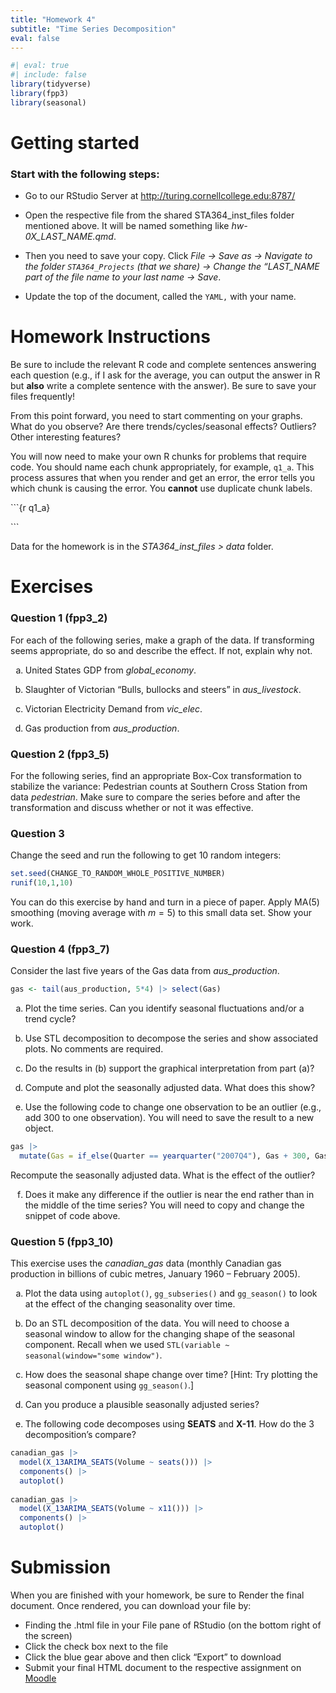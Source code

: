 ```yaml
---
title: "Homework 4"
subtitle: "Time Series Decomposition"
eval: false
---
```


```r
#| eval: true
#| include: false
library(tidyverse)
library(fpp3)
library(seasonal)
```

# Getting started

### Start with the following steps:

-   Go to our RStudio Server at <http://turing.cornellcollege.edu:8787/>

-   Open the respective file from the shared STA364_inst_files folder mentioned above. It will be named something like *hw-0X_LAST_NAME.qmd*.

-   Then you need to save your copy. Click *File -\> Save as -\> Navigate to the folder `STA364_Projects` (that we share) -\> Change the "LAST_NAME part of the file name to your last name -\> Save*.

-   Update the top of the document, called the `YAML,` with your name.

# Homework Instructions

::: callout-note
Be sure to include the relevant R code and complete sentences answering each question (e.g., if I ask for the average, you can output the answer in R but **also** write a complete sentence with the answer). Be sure to save your files frequently!

From this point forward, you need to start commenting on your graphs. What do you observe? Are there trends/cycles/seasonal effects? Outliers? Other interesting features?
:::

::: callout-important
You will now need to make your own R chunks for problems that require code. You should name each chunk appropriately, for example, `q1_a`. This process assures that when you render and get an error, the error tells you which chunk is causing the error. You **cannot** use duplicate chunk labels.

\`\`\`{r q1_a}

\`\`\`
:::

Data for the homework is in the *STA364_inst_files \> data* folder.

# Exercises

### Question 1 (fpp3_2)

For each of the following series, make a graph of the data. If transforming seems appropriate, do so and describe the effect. If not, explain why not.

a.  United States GDP from *global_economy*.

b.  Slaughter of Victorian “Bulls, bullocks and steers” in *aus_livestock*.

c.  Victorian Electricity Demand from *vic_elec*.

d.  Gas production from *aus_production*.

### Question 2 (fpp3_5)

For the following series, find an appropriate Box-Cox transformation to stabilize the variance: Pedestrian counts at Southern Cross Station from data *pedestrian*. Make sure to compare the series before and after the transformation and discuss whether or not it was effective.

### Question 3

Change the seed and run the following to get 10 random integers:

```r
set.seed(CHANGE_TO_RANDOM_WHOLE_POSITIVE_NUMBER)
runif(10,1,10)
```

You can do this exercise by hand and turn in a piece of paper. Apply MA(5) smoothing (moving average with $m=5$) to this small data set. Show your work.

### Question 4 (fpp3_7)

Consider the last five years of the Gas data from *aus_production*.

```r
gas <- tail(aus_production, 5*4) |> select(Gas)
```

a.  Plot the time series. Can you identify seasonal fluctuations and/or a trend cycle?

b.  Use STL decomposition to decompose the series and show associated plots. No comments are required.

c.  Do the results in (b) support the graphical interpretation from part (a)?

d.  Compute and plot the seasonally adjusted data. What does this show?

e.  Use the following code to change one observation to be an outlier (e.g., add 300 to one observation). You will need to save the result to a new object.

```r
gas |>
  mutate(Gas = if_else(Quarter == yearquarter("2007Q4"), Gas + 300, Gas))
```

Recompute the seasonally adjusted data. What is the effect of the outlier?

f.  Does it make any difference if the outlier is near the end rather than in the middle of the time series? You will need to copy and change the snippet of code above.

### Question 5 (fpp3_10)

This exercise uses the *canadian_gas* data (monthly Canadian gas production in billions of cubic metres, January 1960 – February 2005).

a.  Plot the data using `autoplot()`, `gg_subseries()` and `gg_season()` to look at the effect of the changing seasonality over time.

b.  Do an STL decomposition of the data. You will need to choose a seasonal window to allow for the changing shape of the seasonal component. Recall when we used `STL(variable ~ seasonal(window="some window")`.

c.  How does the seasonal shape change over time? \[Hint: Try plotting the seasonal component using `gg_season()`.\]

d.  Can you produce a plausible seasonally adjusted series?

e.  The following code decomposes using **SEATS** and **X-11**. How do the 3 decomposition's compare?

```r
canadian_gas |>
  model(X_13ARIMA_SEATS(Volume ~ seats())) |>
  components() |>
  autoplot()
  
canadian_gas |>
  model(X_13ARIMA_SEATS(Volume ~ x11())) |>
  components() |>
  autoplot()
```

# Submission

When you are finished with your homework, be sure to Render the final document. Once rendered, you can download your file by:

-   Finding the .html file in your File pane of RStudio (on the bottom right of the screen)
-   Click the check box next to the file
-   Click the blue gear above and then click "Export" to download
-   Submit your final HTML document to the respective assignment on [Moodle]({{< var course.moodle >}})

